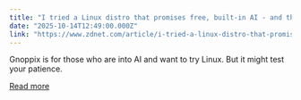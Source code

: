 ```yaml
---
title: "I tried a Linux distro that promises free, built-in AI - and things got weird"
date: "2025-10-14T12:49:00.000Z"
link: "https://www.zdnet.com/article/i-tried-a-linux-distro-that-promises-free-built-in-ai-and-things-got-weird/"
---
```


Gnoppix is for those who are into AI and want to try Linux. But it might test your patience.

[Read more](https://www.zdnet.com/article/i-tried-a-linux-distro-that-promises-free-built-in-ai-and-things-got-weird/)
